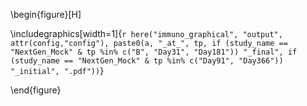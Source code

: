 \begin{figure}[H]
\center

\includegraphics[width=1\textwidth]{`r here("immuno_graphical", "output", attr(config,"config"), paste0(a, "_at_", tp, if (study_name == "NextGen_Mock" & tp %in% c("B", "Day31", "Day181")) "_final", if (study_name == "NextGen_Mock" & tp %in% c("Day91", "Day366")) "_initial", ".pdf"))`}

\caption{`r paste0("Distribution of ", a, " at ", tpLabel, immuno_postfix_label)`}

\end{figure}

\hphantom{Random text to appease the latex god}
